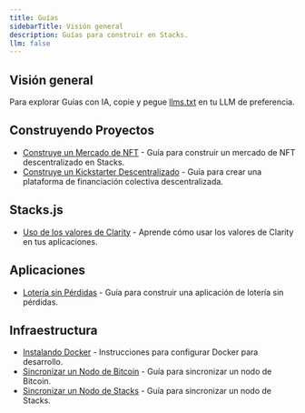 ```yaml
---
title: Guías
sidebarTitle: Visión general
description: Guías para construir en Stacks.
llm: false
---
```

## Visión general

Para explorar Guías con IA, copie y pegue [llms.txt](/resources/guides/llms.txt) en tu LLM de preferencia.

## Construyendo Proyectos

* [Construye un Mercado de NFT](/resources/guides/build-an-nft-marketplace) - Guía para construir un mercado de NFT descentralizado en Stacks.
* [Construye un Kickstarter Descentralizado](/resources/guides/build-a-decentralized-kickstarter) - Guía para crear una plataforma de financiación colectiva descentralizada.

## Stacks.js

* [Uso de los valores de Clarity](/resources/guides/using-clarity-values) - Aprende cómo usar los valores de Clarity en tus aplicaciones.

## Aplicaciones

* [Lotería sin Pérdidas](/resources/guides/no-loss-lottery) - Guía para construir una aplicación de lotería sin pérdidas.

## Infraestructura

* [Instalando Docker](/resources/guides/installing-docker) - Instrucciones para configurar Docker para desarrollo.
* [Sincronizar un Nodo de Bitcoin](/resources/guides/sync-a-bitcoin-node) - Guía para sincronizar un nodo de Bitcoin.
* [Sincronizar un Nodo de Stacks](/resources/guides/sync-a-stacks-node) - Guía para sincronizar un nodo de Stacks.
